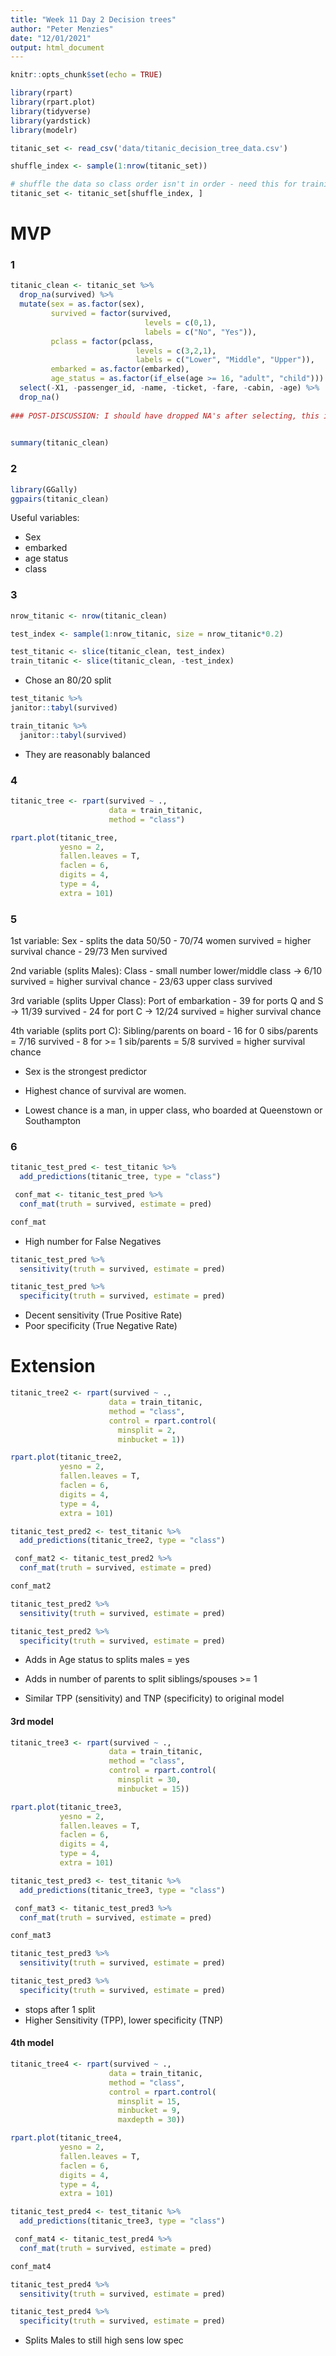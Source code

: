 ```yaml
---
title: "Week 11 Day 2 Decision trees"
author: "Peter Menzies"
date: "12/01/2021"
output: html_document
---
```


```r
knitr::opts_chunk$set(echo = TRUE)
```
```r
library(rpart)
library(rpart.plot)
library(tidyverse)
library(yardstick)
library(modelr)
```
```r
titanic_set <- read_csv('data/titanic_decision_tree_data.csv')

shuffle_index <- sample(1:nrow(titanic_set))

# shuffle the data so class order isn't in order - need this for training/testing split later on 
titanic_set <- titanic_set[shuffle_index, ]
```


# MVP

### 1

```r
titanic_clean <- titanic_set %>% 
  drop_na(survived) %>% 
  mutate(sex = as.factor(sex),
         survived = factor(survived, 
                              levels = c(0,1), 
                              labels = c("No", "Yes")),
         pclass = factor(pclass, 
                            levels = c(3,2,1), 
                            labels = c("Lower", "Middle", "Upper")),
         embarked = as.factor(embarked),
         age_status = as.factor(if_else(age >= 16, "adult", "child"))) %>% 
  select(-X1, -passenger_id, -name, -ticket, -fare, -cabin, -age) %>% 
  drop_na()
    
### POST-DISCUSSION: I should have dropped NA's after selecting, this is going to affect the trees significantly
  

summary(titanic_clean)
```

### 2

```r
library(GGally)
ggpairs(titanic_clean)
```
Useful variables:

*   Sex
*   embarked
*   age status
*   class

### 3

```r
nrow_titanic <- nrow(titanic_clean)

test_index <- sample(1:nrow_titanic, size = nrow_titanic*0.2)
```
```r
test_titanic <- slice(titanic_clean, test_index)
train_titanic <- slice(titanic_clean, -test_index)
```
* Chose an 80/20 split 

```r
test_titanic %>% 
janitor::tabyl(survived)

train_titanic %>% 
  janitor::tabyl(survived)
```

* They are reasonably balanced

### 4

```r
titanic_tree <- rpart(survived ~ .,
                      data = train_titanic,
                      method = "class")
```

```r
rpart.plot(titanic_tree, 
           yesno = 2, 
           fallen.leaves = T, 
           faclen = 6, 
           digits = 4, 
           type = 4, 
           extra = 101)
```

### 5

1st variable: Sex 
        -   splits the data 50/50
        -   70/74 women survived = higher survival chance
        -   29/73 Men survived

2nd variable (splits Males): Class
        -   small number lower/middle class -> 6/10 survived = higher survival chance
        -   23/63 upper class survived 
        
3rd variable (splits Upper Class): Port of embarkation
        -   39 for ports Q and S -> 11/39 survived
        -   24 for port C -> 12/24 survived = higher survival chance
        
4th variable (splits port C): Sibling/parents on board
        -  16 for 0 sibs/parents = 7/16 survived
        -   8 for >= 1 sib/parents = 5/8 survived = higher survival chance

* Sex is the strongest predictor

* Highest chance of survival are women. 

* Lowest chance is a man, in upper class, who boarded at Queenstown or Southampton

### 6

```r
titanic_test_pred <- test_titanic %>% 
  add_predictions(titanic_tree, type = "class")
```

```r
 conf_mat <- titanic_test_pred %>% 
  conf_mat(truth = survived, estimate = pred)

conf_mat
```

* High number for False Negatives

```r
titanic_test_pred %>%
  sensitivity(truth = survived, estimate = pred)

titanic_test_pred %>%
  specificity(truth = survived, estimate = pred)
```

* Decent sensitivity (True Positive Rate)
* Poor specificity (True Negative Rate)

# Extension

```r
titanic_tree2 <- rpart(survived ~ .,
                      data = train_titanic,
                      method = "class",
                      control = rpart.control(
                        minsplit = 2,
                        minbucket = 1))
```

```r
rpart.plot(titanic_tree2, 
           yesno = 2, 
           fallen.leaves = T, 
           faclen = 6, 
           digits = 4, 
           type = 4, 
           extra = 101)
```

```r
titanic_test_pred2 <- test_titanic %>% 
  add_predictions(titanic_tree2, type = "class")
```

```r
 conf_mat2 <- titanic_test_pred2 %>% 
  conf_mat(truth = survived, estimate = pred)

conf_mat2
```


```r
titanic_test_pred2 %>%
  sensitivity(truth = survived, estimate = pred)

titanic_test_pred2 %>%
  specificity(truth = survived, estimate = pred)
```
* Adds in Age status to splits males = yes
* Adds in number of parents to split siblings/spouses >= 1

* Similar TPP (sensitivity) and TNP (specificity) to original model



#### 3rd model
```r
titanic_tree3 <- rpart(survived ~ .,
                      data = train_titanic,
                      method = "class",
                      control = rpart.control(
                        minsplit = 30,
                        minbucket = 15))
```

```r
rpart.plot(titanic_tree3, 
           yesno = 2, 
           fallen.leaves = T, 
           faclen = 6, 
           digits = 4, 
           type = 4, 
           extra = 101)
```

```r
titanic_test_pred3 <- test_titanic %>% 
  add_predictions(titanic_tree3, type = "class")
```

```r
 conf_mat3 <- titanic_test_pred3 %>% 
  conf_mat(truth = survived, estimate = pred)

conf_mat3
```


```r
titanic_test_pred3 %>%
  sensitivity(truth = survived, estimate = pred)

titanic_test_pred3 %>%
  specificity(truth = survived, estimate = pred)
```

* stops after 1 split
* Higher Sensitivity (TPP), lower specificity (TNP)


#### 4th model
```r
titanic_tree4 <- rpart(survived ~ .,
                      data = train_titanic,
                      method = "class",
                      control = rpart.control(
                        minsplit = 15,
                        minbucket = 9,
                        maxdepth = 30))
```

```r
rpart.plot(titanic_tree4, 
           yesno = 2, 
           fallen.leaves = T, 
           faclen = 6, 
           digits = 4, 
           type = 4, 
           extra = 101)
```

```r
titanic_test_pred4 <- test_titanic %>% 
  add_predictions(titanic_tree3, type = "class")
```

```r
 conf_mat4 <- titanic_test_pred4 %>% 
  conf_mat(truth = survived, estimate = pred)

conf_mat4
```


```r
titanic_test_pred4 %>%
  sensitivity(truth = survived, estimate = pred)

titanic_test_pred4 %>%
  specificity(truth = survived, estimate = pred)
```

* Splits Males to still high sens low spec



